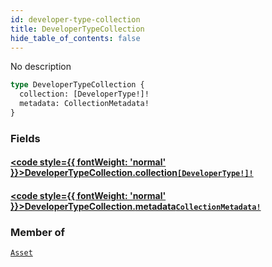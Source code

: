 ```yaml
---
id: developer-type-collection
title: DeveloperTypeCollection
hide_table_of_contents: false
---
```








No description

```graphql
type DeveloperTypeCollection {
  collection: [DeveloperType!]!
  metadata: CollectionMetadata!
}
```


### Fields

#### [<code style={{ fontWeight: 'normal' }}>DeveloperTypeCollection.<b>collection</b></code>](#)<Bullet />[`[DeveloperType!]!`](/api/graphql/documentation/objects/developer-type) <Badge class="secondary" text="non-null"/> <Badge class="secondary" text="object"/>
> 
> 

#### [<code style={{ fontWeight: 'normal' }}>DeveloperTypeCollection.<b>metadata</b></code>](#)<Bullet />[`CollectionMetadata!`](/api/graphql/documentation/objects/collection-metadata) <Badge class="secondary" text="non-null"/> <Badge class="secondary" text="object"/>
> 
> 



### Member of

[`Asset`](/api/graphql/documentation/objects/asset)  <Badge class="secondary" text="object"/>



